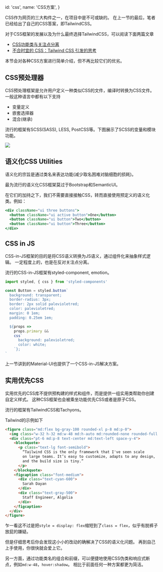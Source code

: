 
  id: 'css',
  name: 'CSS方案',
}

CSS作为网页的三大构件之一，在项目中是不可或缺的。
在上一节的最后，笔者已经给出了自己的CSS答案，即TailwindCSS。

对于CSS框架的发展以及为什么最终选择TailwindCSS，可以阅读下面两篇文章

- [CSS功能类与关注点分离](https://tailwindchina.com/translations/css-utility-classes-and-separation-of-concerns.html)
- [不合时宜的 CSS：Tailwind CSS 引发的思考](https://www.jianshu.com/p/69ede2218ed2)

本节会对各种CSS方案进行简单介绍，但不再比较它们的优劣。

## CSS预处理器

CSS预处理框架是允许用户定义一种类似CSS的文件，编译时转换为CSS文件。
一般这种语言中都有以下支持

- 变量定义
- 嵌套选择器
- 混合(继承)

流行的框架有SCSS(SASS), LESS, PostCSS等。下图展示了SCSS的变量和模块功能。

<Image src={scss} maxWidth={900}/>

## 语义化CSS Utilities

语义化的宗旨是通过类名来表达功能(减少取名困难对脑细胞的损耗)。

最为流行的语义化CSS框架莫过于Bootstrap和SemanticUI。

在它们的加持之下，我们不需要直接接触CSS，转而直接使用预定义的语义化类。例如：

```jsx
<div className="ui three buttons">
  <button className="ui active button">One</button>
  <button className="ui button">Two</button>
  <button className="ui button">Three</button>
</div>
```

## CSS in JS

CSS-in-JS框架的目的是将CSS语义转换为JS语义，通过组件化来抽象样式逻辑。
一定程度上的，也是在反对关注点分离。

流行的CSS-in-JS框架有styled-component, emotion。

```jsx
import styled, { css } from 'styled-components'

const Button = styled.button`
  background: transparent;
  border-radius: 3px;
  border: 2px solid palevioletred;
  color: palevioletred;
  margin: 0 1em;
  padding: 0.25em 1em;

  ${props =>
    props.primary &&
    css`
      background: palevioletred;
      color: white;
    `};
`
```

上一节讲到的Material-UI也提供了一个CSS-in-JS解决方案。

## 实用优先CSS

实用优先的CSS库不提供预构建的样式和组件，而是提供一组实用类帮助你创建自定义样式。
这种CSS框架也会被乘坐功能优先CSS或者是原子CSS。

流行的框架有TailwindCSS和Tachyons。

Tailwind的示例如下

```html
<figure class="md:flex bg-gray-100 rounded-xl p-8 md:p-0">
  <img class="w-32 h-32 md:w-48 md:h-auto md:rounded-none rounded-full mx-auto" src="/sarah-dayan.jpg">
  <div class="pt-6 md:p-8 text-center md:text-left space-y-4">
    <blockquote>
      <p class="text-lg font-semibold">
        “Tailwind CSS is the only framework that I've seen scale
        on large teams. It’s easy to customize, adapts to any design,
        and the build size is tiny.”
      </p>
    </blockquote>
    <figcaption class="font-medium">
      <div class="text-cyan-600">
        Sarah Dayan
      </div>
      <div class="text-gray-500">
        Staff Engineer, Algolia
      </div>
    </figcaption>
  </div>
</figure>
```

乍一看这不过是把`style = display: flex`缩短到了`class = flex`，似乎有脱裤子放屁的嫌疑。

但是仔细思考后你会发现这小小的改动的确解决了CSS的语义化问题。
再到自己上手使用，你很快就会爱上它。

另一方面，通过功能类名的组合和前缀，可以便捷地使用CSS伪类和响应式断点，例如`md:w-48`，`hover:shadow`。
相比于前面任何一种方案都更为简洁。
